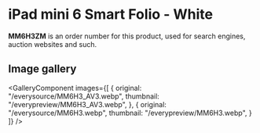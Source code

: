 
# iPad mini 6 Smart Folio - White

<Callout type='info' emoji='👉🏻'>**MM6H3ZM** is an order number for this product, used for search engines, auction websites and such.</Callout>

## Image gallery

<GalleryComponent
    images={[
      {
        original: "/everysource/MM6H3_AV3.webp",
        thumbnail: "/everypreview/MM6H3_AV3.webp",
      },
      {
        original: "/everysource/MM6H3.webp",
        thumbnail: "/everypreview/MM6H3.webp",
      }
    ]}
  />
